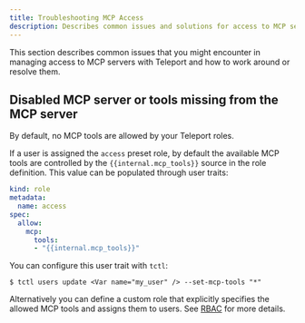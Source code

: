 ```yaml
---
title: Troubleshooting MCP Access
description: Describes common issues and solutions for access to MCP servers protected by Teleport.
---
```


This section describes common issues that you might encounter in managing access
to MCP servers with Teleport and how to work around or resolve them.

## Disabled MCP server or tools missing from the MCP server

By default, no MCP tools are allowed by your Teleport roles.

If a user is assigned the `access` preset role, by default the available MCP
tools are controlled by the `{{internal.mcp_tools}}` source in the role
definition. This value can be populated through user traits:

```yaml
kind: role
metadata:
  name: access
spec:
  allow:
    mcp:
      tools:
      - "{{internal.mcp_tools}}"
```

You can configure this user trait with `tctl`:
```code
$ tctl users update <Var name="my_user" /> --set-mcp-tools "*"
```

Alternatively you can define a custom role that explicitly specifies the allowed
MCP tools and assigns them to users. See [RBAC](./rbac.mdx) for more details.
